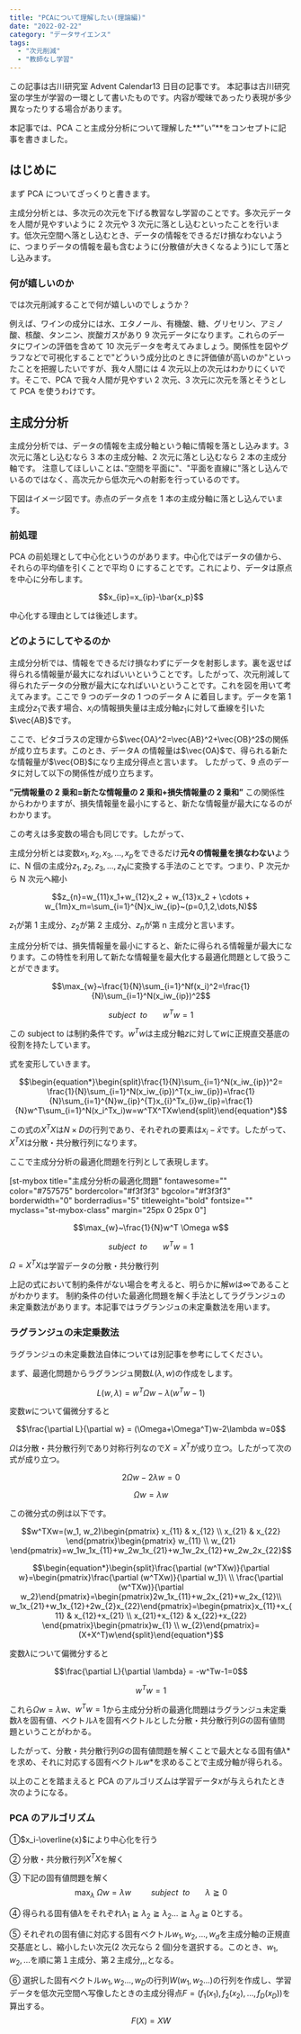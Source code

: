 ```yaml
---
title: "PCAについて理解したい(理論編)"
date: "2022-02-22"
category: "データサイエンス"
tags:
  - "次元削減"
  - "教師なし学習"
---
```


この記事は古川研究室 Advent Calendar13 日目の記事です。
本記事は古川研究室の学生が学習の一環として書いたものです。内容が曖昧であったり表現が多少異なったりする場合があります。

本記事では、PCA こと主成分分析について理解した**”い”**をコンセプトに記事を書きました。

## はじめに

まず PCA についてざっくりと書きます。

主成分分析とは、多次元の次元を下げる教習なし学習のことです。多次元データを人間が見やすいように 2 次元や 3 次元に落とし込むといったことを行います。低次元空間へ落とし込むとき、データの情報をできるだけ損なわないように、つまりデータの情報を最も含むように(分散値が大きくなるよう)にして落とし込みます。

### 何が嬉しいのか

では次元削減することで何が嬉しいのでしょうか？

例えば、ワインの成分には水、エタノール、有機酸、糖、グリセリン、アミノ酸、核酸、タンニン、炭酸ガスがあり 9 次元データになります。これらのデータにワインの評価を含めて 10 次元データを考えてみましょう。関係性を図やグラフなどで可視化することで"どういう成分比のときに評価値が高いのか"といったことを把握したいですが、我々人間には 4 次元以上の次元はわかりにくいです。そこで、PCA で我々人間が見やすい 2 次元、3 次元に次元を落とそうとして PCA を使うわけです。

## 主成分分析

主成分分析では、データの情報を主成分軸という軸に情報を落とし込みます。3 次元に落とし込むなら 3 本の主成分軸、2 次元に落とし込むなら 2 本の主成分軸です。
注意してほしいことは、”空間を平面に"、"平面を直線に"落とし込んでいるのではなく、高次元から低次元への射影を行っているのです。

下図はイメージ図です。赤点のデータ点を 1 本の主成分軸に落とし込んでいます。

<ArticleImageGifMovie
  path="/posts/machineLearning/ml18-1.jpg"
  alt="主成分分析"
/>

### 前処理

PCA の前処理として中心化というのがあります。中心化ではデータの値から、それらの平均値を引くことで平均 0 にすることです。これにより、データは原点を中心に分布します。

$$x_{ip}=x_{ip}-\bar{x_p}$$

<ArticleImageGifMovie
  path="/posts/machineLearning/ml18-2.jpg"
  alt="主成分分析前処理"
/>

中心化する理由としては後述します。

### どのようにしてやるのか

主成分分析では、情報をできるだけ損なわずにデータを射影します。裏を返せば得られる情報量が最大になればいいということです。したがって、次元削減して得られたデータの分散が最大になればいいということです。これを図を用いて考えてみます。ここで 9 つのデータの 1 つのデータ A に着目します。データを第 1 主成分$z_1$で表す場合、$x_i$の情報損失量は主成分軸$z_1$に対して垂線を引いた$\vec{AB}$です。

<ArticleImageGifMovie
  path="/posts/machineLearning/ml18-3.jpg"
  alt="主成分分析データ"
/>
ここで、ピタゴラスの定理から$\vec{OA}^2=\vec{AB}^2+\vec{OB}^2$の関係が成り立ちます。このとき、データA
の情報量は$\vec{OA}$で、得られる新たな情報量が$\vec{OB}$になり主成分得点と言います。
したがって、9 点のデータに対して以下の関係性が成り立ちます。

**”元情報量の 2 乗和=新たな情報量の 2 乗和+損失情報量の 2 乗和”**
この関係性からわかりますが、損失情報量を最小にすると、新たな情報量が最大になるのがわかります。

この考えは多変数の場合も同じです。したがって、

主成分分析とは変数$x_1,x_2,x_3,\dots,x_p$をできるだけ**元々の情報量を損なわない**ように、N 個の主成分$z_1,z_2,z_3,\dots,z_N$に変換する手法のことです。つまり、P 次元から N 次元へ縮小

$$z_{n}=w_{11}x_1+w_{12}x_2 + w_{13}x_2 + \cdots + w_{1m}x_m=\sum_{i=1}^{N}x_iw_{ip}~(p=0,1,2,\dots,N)$$

$z_1$が第 1 主成分、$z_2$が第 2 主成分、$z_n$が第 n 主成分と言います。

主成分分析では、損失情報量を最小にすると、新たに得られる情報量が最大になります。この特性を利用して新たな情報量を最大化する最適化問題として扱うことができます。

$$\max_{w}~\frac{1}{N}\sum_{i=1}^Nf(x_i)^2=\frac{1}{N}\sum_{i=1}^N(x_iw_{ip})^2$$

$$subject~~to~~~~~~~w^Tw=1$$

この subject to は制約条件です。$w^Tw$は主成分軸$z$に対して$w$に正規直交基底の役割を持たしています。

式を変形していきます。

$$\begin{equation*}\begin{split}\frac{1}{N}\sum_{i=1}^N(x_iw_{ip})^2= \frac{1}{N}\sum_{i=1}^N(x_iw_{ip})^T(x_iw_{ip})=\frac{1}{N}\sum_{i=1}^{N}w_{ip}^{T}x_{i}^Tx_{i}w_{ip}=\frac{1}{N}w^T\sum_{i=1}^N(x_i^Tx_i)w=w^TX^TXw\end{split}\end{equation*}$$

この式の$X^TX$は$N \times D$の行列であり、それぞれの要素は$x_i-\bar{x}$です。したがって、$X^TX$は分散・共分散行列になります。

ここで主成分分析の最適化問題を行列として表現します。

[st-mybox title="主成分分析の最適化問題" fontawesome="" color="#757575" bordercolor="#f3f3f3" bgcolor="#f3f3f3" borderwidth="0" borderradius="5" titleweight="bold" fontsize="" myclass="st-mybox-class" margin="25px 0 25px 0"]

$$\max_{w}~\frac{1}{N}w^T \Omega w$$

$$subject~~to~~~~~~~w^Tw=1$$

$\Omega=X^TX$は学習データの分散・共分散行列

上記の式において制約条件がない場合を考えると、明らかに解$w$は$\infty$であることがわかります。
制約条件の付いた最適化問題を解く手法としてラグランジュの未定乗数法があります。本記事ではラグランジュの未定乗数法を用います。

### ラグランジュの未定乗数法

ラグランジュの未定乗数法自体については別記事を参考にしてください。

まず、最適化問題からラグランジュ関数$L(\lambda,w)$の作成をします。

$$L(w,\lambda)=w^T \Omega w-\lambda(w^Tw-1)$$

変数$w$について偏微分すると

$$\frac{\partial L}{\partial w} = (\Omega+\Omega^T)w-2\lambda w=0$$

$\Omega$は分散・共分散行列であり対称行列なので$X=X^T$が成り立つ。したがって次の式が成り立つ。

$$2\Omega w-2\lambda w=0$$

$$\Omega w = \lambda w$$

この微分式の例は以下です。

$$w^TXw=(w_1, w_2)\begin{pmatrix} x_{11} & x_{12} \\ x_{21} & x_{22} \end{pmatrix}\begin{pmatrix} w_{11} \\ w_{21} \end{pmatrix}=w_1w_1x_{11}+w_2w_1x_{21}+w_1w_2x_{12}+w_2w_2x_{22}$$

$$\begin{equation*}\begin{split}\frac{\partial (w^TXw)}{\partial w}=\begin{pmatrix}\frac{\partial (w^TXw)}{\partial w_1}\ \\ \frac{\partial (w^TXw)}{\partial w_2}\end{pmatrix}=\begin{pmatrix}2w_1x_{11}+w_2x_{21}+w_2x_{12}\\ w_1x_{21}+w_1x_{12}+2w_{2}x_{22}\end{pmatrix}=\begin{pmatrix}x_{11}+x_{11} & x_{12}+x_{21} \\ x_{21}+x_{12} & x_{22}+x_{22} \end{pmatrix}\begin{pmatrix}w_{1} \\ w_{2}\end{pmatrix}=(X+X^T)w\end{split}\end{equation*}$$

変数$\lambda$について偏微分すると

$$\frac{\partial L}{\partial \lambda} = -w^Tw-1=0$$

$$w^Tw=1$$

これら$\Omega w = \lambda w$、$w^Tw=1$から主成分分析の最適化問題はラグランジュ未定乗数$\lambda$を固有値、ベクトル$\lambda$を固有ベクトルとした分散・共分散行列$G$の固有値問題ということがわかる。

したがって、分散・共分散行列$G$の固有値問題を解くことで最大となる固有値$\lambda*$を求め、それに対応する固有ベクトル$w*$を求めることで主成分軸が得られる。

以上のことを踏まえると PCA のアルゴリズムは学習データ$x$が与えられたとき次のようになる。

### PCA のアルゴリズム

①$x_i-\overline{x}$により中心化を行う

② 分散・共分散行列$X^TX$を解く

③ 下記の固有値問題を解く$$\max_{\lambda}~\Omega w = \lambda w~~~~~~~~~subject~~to~~~~~~~\lambda\geqq0$$

④ 得られる固有値$\lambda$をそれぞれ$\lambda_1 \geqq \lambda_2 \geqq \lambda_2 \dots \geqq \lambda_d \geqq 0$とする。

⑤ それぞれの固有値に対応する固有ベクトル$w_1,w_2,\dots,w_d$を主成分軸の正規直交基底とし、縮小したい次元(2 次元なら 2 個)分を選択する。このとき、$w_1,w_2,\dots$を順に第１主成分、第２主成分,,,となる。

⑥ 選択した固有ベクトル$w_1,w_2\dots,w_D$の行列$W(w_1,w_2\dots)$の行列を作成し、学習データを低次元空間へ写像したときの主成分得点$F=(f_1(x_1),f_2(x_2),\dots,f_D(x_D))$を算出する。
$$F(X)=XW$$
